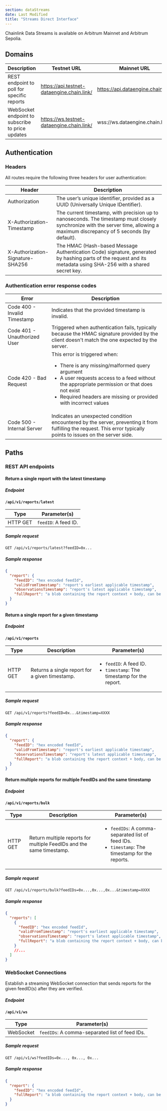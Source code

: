 ```yaml
---
section: dataStreams
date: Last Modified
title: "Streams Direct Interface"
---
```



<Aside type="note" title="Mainnet Access">
  Chainlink Data Streams is available on Arbitrum Mainnet and Arbitrum Sepolia.
</Aside>

<DataStreams section="streamsDirectEarlyAccess" />

## Domains

| Description                                      | Testnet URL                                | Mainnet URL                       |
| ------------------------------------------------ | ------------------------------------------ | --------------------------------- |
| REST endpoint to poll for specific reports       | https://api.testnet-dataengine.chain.link/ | https://api.dataengine.chain.link |
| WebSocket endpoint to subscribe to price updates | https://ws.testnet-dataengine.chain.link/  | wss://ws.dataengine.chain.link    |

## Authentication

### Headers

All routes require the following three headers for user authentication:

| Header                           | Description                                                                                                                                                                     |
| -------------------------------- | ------------------------------------------------------------------------------------------------------------------------------------------------------------------------------- |
| Authorization                    | The user’s unique identifier, provided as a UUID (Universally Unique IDentifier).                                                                                               |
| X-Authorization-Timestamp        | The current timestamp, with precision up to nanoseconds. The timestamp must closely synchronize with the server time, allowing a maximum discrepancy of 5 seconds (by default). |
| X-Authorization-Signature-SHA256 | The HMAC (Hash-based Message Authentication Code) signature, generated by hashing parts of the request and its metadata using SHA-256 with a shared secret key.                 |

### Authentication error response codes

| Error                        | Description                                                                                                                                                                                                                                                             |
| ---------------------------- | ----------------------------------------------------------------------------------------------------------------------------------------------------------------------------------------------------------------------------------------------------------------------- |
| Code 400 - Invalid Timestamp | Indicates that the provided timestamp is invalid.                                                                                                                                                                                                                       |
| Code 401 - Unauthorized User | Triggered when authentication fails, typically because the HMAC signature provided by the client doesn't match the one expected by the server.                                                                                                                          |
| Code 420 - Bad Request       | This error is triggered when: <ul><li>There is any missing/malformed query argument</li><li>A user requests access to a feed without the appropriate permission or that does not exist</li><li>Required headers are missing or provided with incorrect values</li></ul> |
| Code 500 - Internal Server   | Indicates an unexpected condition encountered by the server, preventing it from fulfilling the request. This error typically points to issues on the server side.                                                                                                       |

## Paths

### REST API endpoints

#### Return a single report with the latest timestamp

##### Endpoint

**`/api/v1/reports/latest`**

| Type     | Parameter(s)         |
| -------- | -------------------- |
| HTTP GET | `feedID`: A feed ID. |

##### Sample request

```http
GET /api/v1/reports/latest?feedID=0x...
```

##### Sample response

```json
{
  "report": {
    "feedID": "hex encoded feedId",
    "validFromTimestamp": "report's earliest applicable timestamp",
    "observationsTimestamp": "report's latest applicable timestamp",
    "fullReport": "a blob containing the report context + body, can be passed unmodified to the contract for verification"
  }
}
```

#### Return a single report for a given timestamp

##### Endpoint

**`/api/v1/reports`**

| Type     | Description                                    | Parameter(s)                                                                              |
| -------- | ---------------------------------------------- | ----------------------------------------------------------------------------------------- |
| HTTP GET | Returns a single report for a given timestamp. | <ul><li>`feedID`: A feed ID.</li><li>`timestamp`: The timestamp for the report.</li></ul> |

##### Sample request

```http
GET /api/v1/reports?feedID=0x...&timestamp=XXXX
```

##### Sample response

```json
{
  "report": {
    "feedID": "hex encoded feedId",
    "validFromTimestamp": "report's earliest applicable timestamp",
    "observationsTimestamp": "report's latest applicable timestamp",
    "fullReport": "a blob containing the report context + body, can be passed unmodified to the contract for verification"
  }
}
```

#### Return multiple reports for multiple FeedIDs and the same timestamp

##### Endpoint

**`/api/v1/reports/bulk`**

| Type     | Description                                                          | Parameter(s)                                                                                                         |
| -------- | -------------------------------------------------------------------- | -------------------------------------------------------------------------------------------------------------------- |
| HTTP GET | Return multiple reports for multiple FeedIDs and the same timestamp. | <ul><li>`feedIDs`: A comma-separated list of feed IDs.</li><li>`timestamp`: The timestamp for the reports.</li></ul> |

##### Sample request

```http
GET /api/v1/reports/bulk?feedIDs=0x...,0x...,0x...&timestamp=XXXX
```

##### Sample response

```json
{
  "reports": [
    {
      "feedID": "hex encoded feedId",
      "validFromTimestamp": "report's earliest applicable timestamp",
      "observationsTimestamp": "report's latest applicable timestamp",
      "fullReport": "a blob containing the report context + body, can be passed unmodified to the contract for verification"
    }
    //...
  ]
}
```

### WebSocket Connections

Establish a streaming WebSocket connection that sends reports for the given feedID(s) after they are verified.

##### Endpoint

**`/api/v1/ws`**

| Type      | Parameter(s)                                   |
| --------- | ---------------------------------------------- |
| WebSocket | `feedIDs`: A comma-separated list of feed IDs. |

##### Sample request

```http
GET /api/v1/ws?feedIDs=0x..., 0x..., 0x...
```

##### Sample response

```json
{
  "report": {
    "feedID": "hex encoded feedId",
    "fullReport": "a blob containing the report context + body, can be passed unmodified to the contract for verification"
  }
}
```
